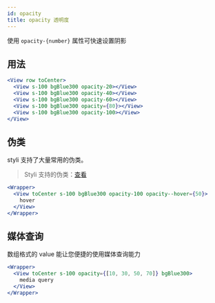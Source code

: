 ```yaml
---
id: opacity
title: opacity 透明度
---
```


使用 `opacity-{number}` 属性可快速设置阴影

## 用法

```jsx live
<View row toCenter>
  <View s-100 bgBlue300 opacity-20></View>
  <View s-100 bgBlue300 opacity-40></View>
  <View s-100 bgBlue300 opacity-60></View>
  <View s-100 bgBlue300 opacity={80}></View>
  <View s-100 bgBlue300 opacity-100></View>
</View>
```

## 伪类

styli 支持了大量常用的伪类。

> Styli 支持的伪类：[查看](/docs/pseudo)

```jsx live
<Wrapper>
  <View toCenter s-100 bgBlue300 opacity-100 opacity--hover={50}>
    hover
  </View>
</Wrapper>
```

## 媒体查询

数组格式的 value 能让您便捷的使用媒体查询能力

```jsx live
<Wrapper>
  <View toCenter s-100 opacity={[10, 30, 50, 70]} bgBlue300>
    media query
  </View>
</Wrapper>
```
